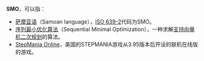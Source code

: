 '''SMO'''，可以指：

* [[萨摩亚语|萨摩亚语]]（Samoan language），[[ISO_639-2|ISO 639-2]]代码为SMO。
* [[序列最小优化算法|序列最小优化算法]]（Sequential Minimal Optimization），一种求解[[支持向量机|支持向量机]][[二次规划|二次规划]]的算法。
* [[StepMania_Online|StepMania Online]]，美国的STEPMANIA游戏从3.95版本后开设的联机在线版的游戏。

{{disambig|cat=三字拉丁字母縮寫消歧義}}